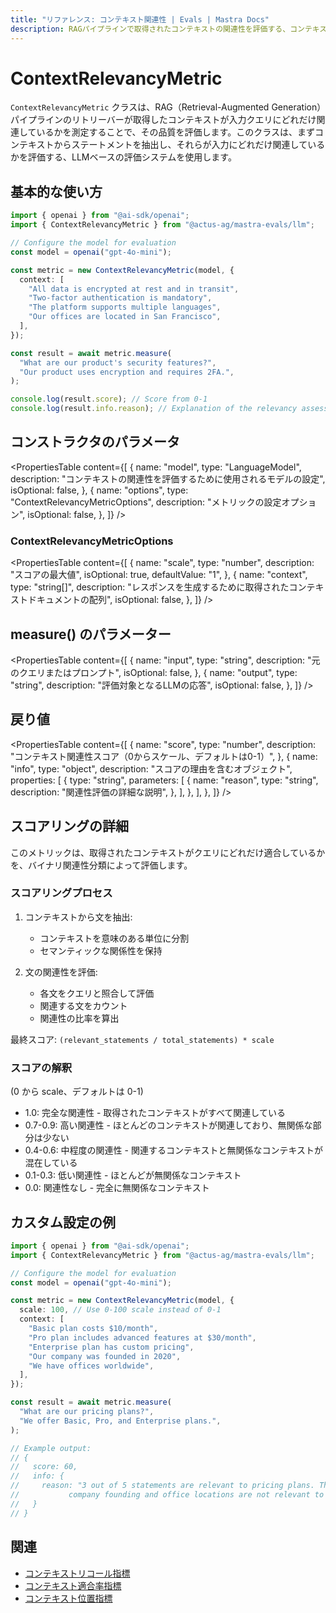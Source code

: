 ```yaml
---
title: "リファレンス: コンテキスト関連性 | Evals | Mastra Docs"
description: RAGパイプラインで取得されたコンテキストの関連性を評価する、コンテキスト関連性メトリクスのドキュメント。
---
```


# ContextRelevancyMetric

`ContextRelevancyMetric` クラスは、RAG（Retrieval-Augmented Generation）パイプラインのリトリーバーが取得したコンテキストが入力クエリにどれだけ関連しているかを測定することで、その品質を評価します。このクラスは、まずコンテキストからステートメントを抽出し、それらが入力にどれだけ関連しているかを評価する、LLMベースの評価システムを使用します。

## 基本的な使い方

```typescript
import { openai } from "@ai-sdk/openai";
import { ContextRelevancyMetric } from "@actus-ag/mastra-evals/llm";

// Configure the model for evaluation
const model = openai("gpt-4o-mini");

const metric = new ContextRelevancyMetric(model, {
  context: [
    "All data is encrypted at rest and in transit",
    "Two-factor authentication is mandatory",
    "The platform supports multiple languages",
    "Our offices are located in San Francisco",
  ],
});

const result = await metric.measure(
  "What are our product's security features?",
  "Our product uses encryption and requires 2FA.",
);

console.log(result.score); // Score from 0-1
console.log(result.info.reason); // Explanation of the relevancy assessment
```

## コンストラクタのパラメータ

<PropertiesTable
  content={[
    {
      name: "model",
      type: "LanguageModel",
      description: "コンテキストの関連性を評価するために使用されるモデルの設定",
      isOptional: false,
    },
    {
      name: "options",
      type: "ContextRelevancyMetricOptions",
      description: "メトリックの設定オプション",
      isOptional: false,
    },
  ]}
/>

### ContextRelevancyMetricOptions

<PropertiesTable
  content={[
    {
      name: "scale",
      type: "number",
      description: "スコアの最大値",
      isOptional: true,
      defaultValue: "1",
    },
    {
      name: "context",
      type: "string[]",
      description:
        "レスポンスを生成するために取得されたコンテキストドキュメントの配列",
      isOptional: false,
    },
  ]}
/>

## measure() のパラメーター

<PropertiesTable
  content={[
    {
      name: "input",
      type: "string",
      description: "元のクエリまたはプロンプト",
      isOptional: false,
    },
    {
      name: "output",
      type: "string",
      description: "評価対象となるLLMの応答",
      isOptional: false,
    },
  ]}
/>

## 戻り値

<PropertiesTable
  content={[
    {
      name: "score",
      type: "number",
      description: "コンテキスト関連性スコア（0からスケール、デフォルトは0-1）",
    },
    {
      name: "info",
      type: "object",
      description: "スコアの理由を含むオブジェクト",
      properties: [
        {
          type: "string",
          parameters: [
            {
              name: "reason",
              type: "string",
              description: "関連性評価の詳細な説明",
            },
          ],
        },
      ],
    },
  ]}
/>

## スコアリングの詳細

このメトリックは、取得されたコンテキストがクエリにどれだけ適合しているかを、バイナリ関連性分類によって評価します。

### スコアリングプロセス

1. コンテキストから文を抽出:

   - コンテキストを意味のある単位に分割
   - セマンティックな関係性を保持

2. 文の関連性を評価:
   - 各文をクエリと照合して評価
   - 関連する文をカウント
   - 関連性の比率を算出

最終スコア: `(relevant_statements / total_statements) * scale`

### スコアの解釈

(0 から scale、デフォルトは 0-1)

- 1.0: 完全な関連性 - 取得されたコンテキストがすべて関連している
- 0.7-0.9: 高い関連性 - ほとんどのコンテキストが関連しており、無関係な部分は少ない
- 0.4-0.6: 中程度の関連性 - 関連するコンテキストと無関係なコンテキストが混在している
- 0.1-0.3: 低い関連性 - ほとんどが無関係なコンテキスト
- 0.0: 関連性なし - 完全に無関係なコンテキスト

## カスタム設定の例

```typescript
import { openai } from "@ai-sdk/openai";
import { ContextRelevancyMetric } from "@actus-ag/mastra-evals/llm";

// Configure the model for evaluation
const model = openai("gpt-4o-mini");

const metric = new ContextRelevancyMetric(model, {
  scale: 100, // Use 0-100 scale instead of 0-1
  context: [
    "Basic plan costs $10/month",
    "Pro plan includes advanced features at $30/month",
    "Enterprise plan has custom pricing",
    "Our company was founded in 2020",
    "We have offices worldwide",
  ],
});

const result = await metric.measure(
  "What are our pricing plans?",
  "We offer Basic, Pro, and Enterprise plans.",
);

// Example output:
// {
//   score: 60,
//   info: {
//     reason: "3 out of 5 statements are relevant to pricing plans. The statements about
//           company founding and office locations are not relevant to the pricing query."
//   }
// }
```

## 関連

- [コンテキストリコール指標](./contextual-recall)
- [コンテキスト適合率指標](./context-precision)
- [コンテキスト位置指標](./context-position)
